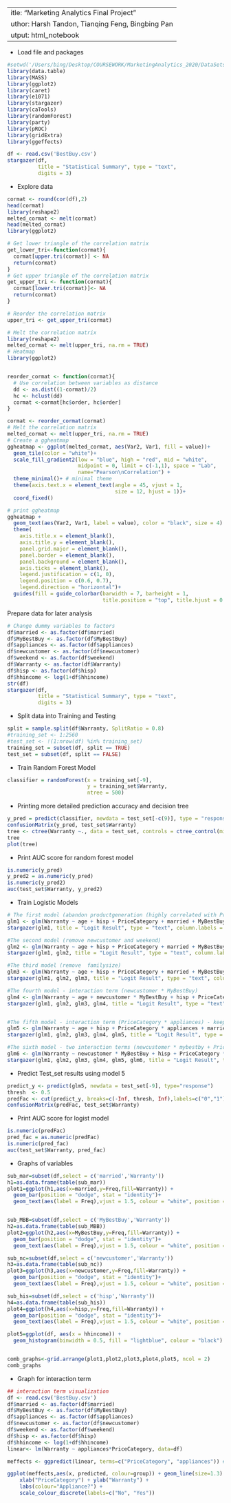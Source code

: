  ---
title: "Marketing Analytics Final Project"
Author: Harsh Tandon, Tianqing Feng, Bingbing Pan
output: html_notebook
---
- Load file and packages 
```r
#setwd('/Users/bing/Desktop/COURSEWORK/MarketingAnalytics_2020/DataSets for student projects')
library(data.table)
library(MASS)
library(ggplot2)
library(caret)
library(e1071)
library(stargazer)
library(caTools)
library(randomForest)
library(party)
library(pROC)
library(gridExtra)
library(ggeffects)

df <- read.csv('BestBuy.csv')
stargazer(df, 
          title = "Statistical Summary", type = "text",
          digits = 3)
```
- Explore data 
```r
cormat <- round(cor(df),2)
head(cormat)
library(reshape2)
melted_cormat <- melt(cormat)
head(melted_cormat)
library(ggplot2)

# Get lower triangle of the correlation matrix
get_lower_tri<-function(cormat){
  cormat[upper.tri(cormat)] <- NA
  return(cormat)
}
# Get upper triangle of the correlation matrix
get_upper_tri <- function(cormat){
  cormat[lower.tri(cormat)]<- NA
  return(cormat)
}

# Reorder the correlation matrix
upper_tri <- get_upper_tri(cormat)

# Melt the correlation matrix
library(reshape2)
melted_cormat <- melt(upper_tri, na.rm = TRUE)
# Heatmap
library(ggplot2)


reorder_cormat <- function(cormat){
  # Use correlation between variables as distance
  dd <- as.dist((1-cormat)/2)
  hc <- hclust(dd)
  cormat <-cormat[hc$order, hc$order]
}

cormat <- reorder_cormat(cormat)
# Melt the correlation matrix
melted_cormat <- melt(upper_tri, na.rm = TRUE)
# Create a ggheatmap
ggheatmap <- ggplot(melted_cormat, aes(Var2, Var1, fill = value))+
  geom_tile(color = "white")+
  scale_fill_gradient2(low = "blue", high = "red", mid = "white", 
                       midpoint = 0, limit = c(-1,1), space = "Lab", 
                       name="Pearson\nCorrelation") +
  theme_minimal()+ # minimal theme
  theme(axis.text.x = element_text(angle = 45, vjust = 1, 
                                   size = 12, hjust = 1))+
  coord_fixed()

# print ggheatmap
ggheatmap + 
  geom_text(aes(Var2, Var1, label = value), color = "black", size = 4) +
  theme(
    axis.title.x = element_blank(),
    axis.title.y = element_blank(),
    panel.grid.major = element_blank(),
    panel.border = element_blank(),
    panel.background = element_blank(),
    axis.ticks = element_blank(),
    legend.justification = c(1, 0),
    legend.position = c(0.6, 0.7),
    legend.direction = "horizontal")+
  guides(fill = guide_colorbar(barwidth = 7, barheight = 1,
                               title.position = "top", title.hjust = 0.5))


```
Prepare data for later analysis
```r
# Change dummy variables to factors
df$married <- as.factor(df$married)
df$MyBestBuy <- as.factor(df$MyBestBuy)
df$appliances <- as.factor(df$appliances)
df$newcustomer <- as.factor(df$newcustomer)
df$weekend <- as.factor(df$weekend)
df$Warranty <- as.factor(df$Warranty)
df$hisp <- as.factor(df$hisp)
df$hhincome <- log(1+df$hhincome)
str(df)
stargazer(df, 
          title = "Statistical Summary", type = "text",
          digits = 3)
```
- Split data into Training and Testing
```r
split = sample.split(df$Warranty, SplitRatio = 0.8)
#training_set <- 1:2560
#test_set <- !(1:nrow(df) %in% training_set) 
training_set = subset(df, split == TRUE)
test_set = subset(df, split == FALSE)
```
- Train Random Forest Model
```r
classifier = randomForest(x = training_set[-9],
                          y = training_set$Warranty,
                          ntree = 500)
```
- Printing more detailed prediction accuracy and decision tree
```r
y_pred = predict(classifier, newdata = test_set[-c(9)], type = "response")
confusionMatrix(y_pred, test_set$Warranty)
tree <- ctree(Warranty ~., data = test_set, controls = ctree_control(mincriterion = 0.30))
tree
plot(tree)
```
- Print AUC score for random forest model
```r
is.numeric(y_pred)
y_pred2 = as.numeric(y_pred)
is.numeric(y_pred2)
auc(test_set$Warranty, y_pred2)

```
- Train Logistic Models
```r
# The first model (abandon productgeneration (highly correlated with PriceCategory), personid)
glm1 <- glm(Warranty ~ age + hisp + PriceCategory + married + MyBestBuy + hhincome + appliances + familysize + newcustomer + weekend, data = training_set, family="binomial")
stargazer(glm1, title = "Logit Result", type = "text", column.labels = c("Model-1"), df = FALSE, digits = 3, star.cutoffs = c(0.05, 0.01, 0.001))

#The second model (remove newcustomer and weekend)
glm2 <- glm(Warranty ~ age + hisp + PriceCategory + married + MyBestBuy + hhincome + appliances + familysize, data = training_set, family="binomial")
stargazer(glm1, glm2, title = "Logit Result", type = "text", column.labels = c("Model-1", "Model-2"), df = FALSE, digits = 3, star.cutoffs = c(0.05, 0.01, 0.001))

#The third model (remove  familysize)
glm3 <- glm(Warranty ~ age + hisp + PriceCategory + married + MyBestBuy + hhincome + appliances, data = training_set, family="binomial")
stargazer(glm1, glm2, glm3, title = "Logit Result", type = "text", column.labels = c("Model-1", "Model-2", "Model-3"), df = FALSE, digits = 3, star.cutoffs = c(0.05, 0.01, 0.001))

#The fourth model - interaction term (newcustomer * MyBestBuy)
glm4 <- glm(Warranty ~ age + newcustomer * MyBestBuy + hisp + PriceCategory + appliances + married + hhincome, data = training_set, family="binomial")
stargazer(glm1, glm2, glm3, glm4, title = "Logit Result", type = "text", column.labels = c("Model-1", "Model-2", "Model-3", "Model-4"), df = FALSE, digits = 3, star.cutoffs = c(0.05, 0.01, 0.001))


#The fifth model - interaction term (PriceCategory * appliances) - keep
glm5 <- glm(Warranty ~ age + hisp + PriceCategory * appliances + married + MyBestBuy + hhincome, data = training_set, family="binomial")
stargazer(glm1, glm2, glm3, glm4, glm5, title = "Logit Result", type = "text", column.labels = c("Model-1", "Model-2", "Model-3", "Model-4", "Model-5"), df = FALSE, digits = 3, star.cutoffs = c(0.05, 0.01, 0.001))

#The sixth model - two interaction terms (newcustomer * mybestby + PriceCategory * appliances)
glm6 <- glm(Warranty ~ newcustomer * MyBestBuy + hisp + PriceCategory * appliances + married + hhincome, data = training_set, family="binomial")
stargazer(glm1, glm2, glm3, glm4, glm5, glm6, title = "Logit Result", type = "text", column.labels = c("Model-1", "Model-2", "Model-3", "Model-4", "Model-5", "Model-6"), df = FALSE, digits = 3, star.cutoffs = c(0.05, 0.01, 0.001))
```
- Predict Test_set results using model 5
```r
predict_y <- predict(glm5, newdata = test_set[-9], type="response")
thresh  <- 0.5            
predFac <- cut(predict_y, breaks=c(-Inf, thresh, Inf),labels=c("0","1"))
confusionMatrix(predFac, test_set$Warranty)
```
- Print AUC score for logist model
```r
is.numeric(predFac)
pred_fac = as.numeric(predFac)
is.numeric(pred_fac)
auc(test_set$Warranty, pred_fac)
```
- Graphs of variables
```r
sub_mar=subset(df,select = c('married','Warranty'))
h1=as.data.frame(table(sub_mar))
plot1=ggplot(h1,aes(x=married,y=Freq,fill=Warranty)) +
  geom_bar(position = "dodge", stat = "identity")+
  geom_text(aes(label = Freq),vjust = 1.5, colour = "white", position = position_dodge(.9), size = 5)


sub_MBB=subset(df,select = c('MyBestBuy','Warranty'))
h2=as.data.frame(table(sub_MBB))
plot2=ggplot(h2,aes(x=MyBestBuy,y=Freq,fill=Warranty)) +
  geom_bar(position = "dodge", stat = "identity")+
  geom_text(aes(label = Freq),vjust = 1.5, colour = "white", position = position_dodge(.9), size = 5)

sub_nc=subset(df,select = c('newcustomer','Warranty'))
h3=as.data.frame(table(sub_nc))
plot3=ggplot(h3,aes(x=newcustomer,y=Freq,fill=Warranty)) +
  geom_bar(position = "dodge", stat = "identity")+
  geom_text(aes(label = Freq),vjust = 1.5, colour = "white", position = position_dodge(.9), size = 5)

sub_his=subset(df,select = c('hisp','Warranty'))
h4=as.data.frame(table(sub_his))
plot4=ggplot(h4,aes(x=hisp,y=Freq,fill=Warranty)) +
  geom_bar(position = "dodge", stat = "identity")+
  geom_text(aes(label = Freq),vjust = 1.5, colour = "white", position = position_dodge(.9), size = 5)

plot5=ggplot(df, aes(x = hhincome)) +
  geom_histogram(binwidth = 0.5, fill = "lightblue", colour = "black")


comb_graphs<-grid.arrange(plot1,plot2,plot3,plot4,plot5, ncol = 2)
comb_graphs
```
- Graph for interaction term
```r
## interaction term visualization
df <- read.csv('BestBuy.csv')
df$married <- as.factor(df$married)
df$MyBestBuy <- as.factor(df$MyBestBuy)
df$appliances <- as.factor(df$appliances)
df$newcustomer <- as.factor(df$newcustomer)
df$weekend <- as.factor(df$weekend)
df$hisp <- as.factor(df$hisp)
df$hhincome <- log(1+df$hhincome)
linear<- lm(Warranty ~ appliances*PriceCategory, data=df)

meffects <- ggpredict(linear, terms=c("PriceCategory", "appliances")) # generates a tidy data frame  

ggplot(meffects,aes(x, predicted, colour=group)) + geom_line(size=1.3) + 
    xlab("PriceCategory") + ylab("Warranty") +
    labs(colour="Appliance?") + 
    scale_colour_discrete(labels=c("No", "Yes"))

```

